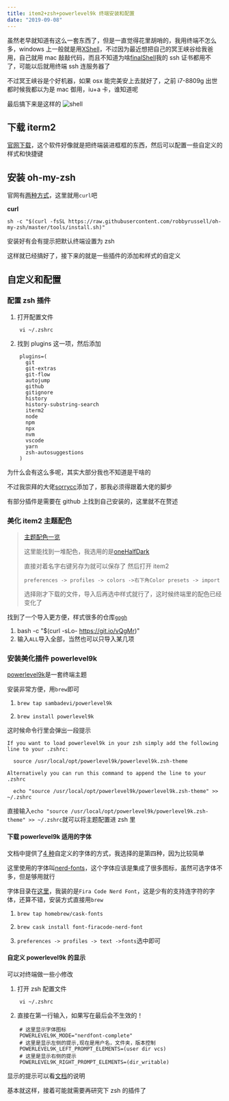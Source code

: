 ```yaml
---
title: item2+zsh+powerlevel9k 终端安装和配置
date: "2019-09-08"
---
```


虽然老早就知道有这么一套东西了，但是一直觉得花里胡哨的，我用终端不怎么多，windows 上一般就是用[XShell](https://www.netsarang.com/zh/xshell/)，不过因为最近想把自己的冥王峡谷给我爸用，自己就用 mac 敲敲代码，而且不知道为啥[finalShell](http://www.hostbuf.com/)我的 ssh 证书都用不了，可能以后就用终端 ssh 连服务器了

不过冥王峡谷是个好机器，如果 osx 能完美安上去就好了，之前 i7-8809g 出世都时候我都以为是 mac 御用，iu+a 卡，谁知道呢

最后搞下来是这样的
![shell](./shell-screenshot.png)

## 下载 iterm2

[官网下载](https://www.iterm2.com/)，这个软件好像就是把终端装进框框的东西，然后可以配置一些自定义的样式和快捷键

## 安装 oh-my-zsh

官网有[两种方式](https://github.com/robbyrussell/oh-my-zsh#basic-installation)，这里就用`curl`吧

**curl**

```shell script
sh -c "$(curl -fsSL https://raw.githubusercontent.com/robbyrussell/oh-my-zsh/master/tools/install.sh)"
```

安装好有会有提示把默认终端设置为 zsh

这样就已经搞好了，接下来的就是一些插件的添加和样式的自定义

## 自定义和配置

### 配置 zsh 插件

1. 打开配置文件

```shell script
    vi ~/.zshrc
```

2. 找到 plugins 这一项，然后添加

```
    plugins=(
      git
      git-extras
      git-flow
      autojump
      github
      gitignore
      history
      history-substring-search
      iterm2
      node
      npm
      npx
      nvm
      vscode
      yarn
      zsh-autosuggestions
    )
```

为什么会有这么多呢，其实大部分我也不知道是干啥的

不过我崇拜的大佬[sorrycc](https://github.com/sorrycc/awesome-tools#%E7%BC%96%E8%BE%91%E5%99%A8%E5%92%8C-terminal)添加了，那我必须得跟着大佬的脚步

有部分插件是需要在 github 上找到自己安装的，这里就不在赘述

### 美化 item2 主题配色

> [主题配色一览](https://iterm2colorschemes.com/)
>
> 这里能找到一堆配色，我选用的是[oneHalfDark](https://raw.githubusercontent.com/mbadolato/iTerm2-Color-Schemes/master/schemes/OneHalfDark.itermcolors)
>
> 直接对着名字右键另存为就可以保存了
> 然后打开 item2
>
> `preferences -> profiles -> colors ->右下角Color presets -> import`
>
> 选择刚才下载的文件，导入后再选中样式就行了，这时候终端里的配色已经变化了

找到了一个导入更方便，样式很多的仓库[`gogh`](https://github.com/Mayccoll/Gogh)

1. bash -c "\$(curl -sLo- https://git.io/vQgMr)"
2. 输入`ALL`导入全部，当然也可以只导入某几项

### 安装美化插件 powerlevel9k

[powerlevel9k](https://github.com/Powerlevel9k/powerlevel9k)是一套终端主题

安装非常方便，用`brew`即可

1. `brew tap sambadevi/powerlevel9k`

2. `brew install powerlevel9k`

这时候命令行里会弹出一段提示

```shell script
If you want to load powerlevel9k in your zsh simply add the following line to your .zshrc:

  source /usr/local/opt/powerlevel9k/powerlevel9k.zsh-theme

Alternatively you can run this command to append the line to your .zshrc

  echo "source /usr/local/opt/powerlevel9k/powerlevel9k.zsh-theme" >> ~/.zshrc
```

直接输入`echo "source /usr/local/opt/powerlevel9k/powerlevel9k.zsh-theme" >> ~/.zshrc`就可以将主题配置进 zsh 里

#### 下载 powerlevel9k 适用的字体

文档中提供了[4 种](https://github.com/Powerlevel9k/powerlevel9k/wiki/Install-Instructions#step-2-install-a-powerline-font)自定义的字体的方式，我选择的是第四种，因为比较简单

这里使用的字体叫[nerd-fonts](https://github.com/ryanoasis/nerd-fonts)，这个字体应该是集成了很多图标，虽然可选字体不多，但是够用就行

字体目录在[这里](https://github.com/ryanoasis/nerd-fonts#patched-fonts)，我装的是`Fira Code Nerd Font`，这是少有的支持连字符的字体，还算不错，安装方式直接用`brew`

1. `brew tap homebrew/cask-fonts`

2. `brew cask install font-firacode-nerd-font`

3. `preferences -> profiles -> text ->fonts`选中即可

#### 自定义 powerlevel9k 的显示

可以对终端做一些小修改

1. 打开 zsh 配置文件

```shell script
    vi ~/.zshrc
```

2. 直接在第一行输入，如果写在最后会不生效的！

```shell script
    # 这里显示字体图标
    POWERLEVEL9K_MODE="nerdfont-complete"
    # 这里是显示左侧的提示,现在是用户名，文件夹，版本控制
    POWERLEVEL9K_LEFT_PROMPT_ELEMENTS=(user dir vcs)
    # 这里是显示右侧的提示
    POWERLEVEL9K_RIGHT_PROMPT_ELEMENTS=(dir_writable)
```

显示的提示可以看[文档](https://github.com/Powerlevel9k/powerlevel9k#available-prompt-segments)的说明

基本就这样，接着可能就需要再研究下 zsh 的插件了
